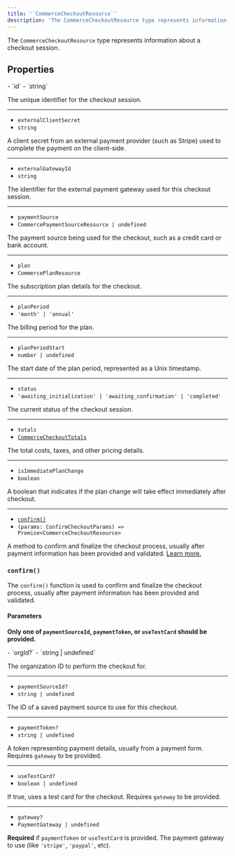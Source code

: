 ```yaml
---
title: '`CommerceCheckoutResource`'
description: 'The CommerceCheckoutResource type represents information about a checkout session.'
---
```


The `CommerceCheckoutResource` type represents information about a checkout session.

## Properties

<Properties>
  - `id`
  - `string`

  The unique identifier for the checkout session.

  ---

  - `externalClientSecret`
  - `string`

  A client secret from an external payment provider (such as Stripe) used to complete the payment on the client-side.

  ---

  - `externalGatewayId`
  - `string`

  The identifier for the external payment gateway used for this checkout session.

  ---

  - `paymentSource`
  - `CommercePaymentSourceResource | undefined`

  The payment source being used for the checkout, such as a credit card or bank account.

  ---

  - `plan`
  - `CommercePlanResource`

  The subscription plan details for the checkout.

  ---

  - `planPeriod`
  - `'month' | 'annual'`

  The billing period for the plan.

  ---

  - `planPeriodStart`
  - `number | undefined`

  The start date of the plan period, represented as a Unix timestamp.

  ---

  - `status`
  - `'awaiting_initialization' | 'awaiting_confirmation' | 'completed'`

  The current status of the checkout session.

  ---

  - `totals`
  - [`CommerceCheckoutTotals`](/docs/references/javascript/types/commerce-checkout-totals)

  The total costs, taxes, and other pricing details.

  ---

  - `isImmediatePlanChange`
  - `boolean`

  A boolean that indicates if the plan change will take effect immediately after checkout.

  ---

  - [`confirm()`](#confirm)
  - `(params: ConfirmCheckoutParams) => Promise<CommerceCheckoutResource>`

  A method to confirm and finalize the checkout process, usually after payment information has been provided and validated. [Learn more.](#confirm)
</Properties>

### `confirm()`

The `confirm()` function is used to confirm and finalize the checkout process, usually after payment information has been provided and validated.

#### Parameters

**Only one of `paymentSourceId`, `paymentToken`, or `useTestCard` should be provided.**

<Properties>
  - `orgId?`
  - `string | undefined`

  The organization ID to perform the checkout for.

  ---

  - `paymentSourceId?`
  - `string | undefined`

  The ID of a saved payment source to use for this checkout.

  ---

  - `paymentToken?`
  - `string | undefined`

  A token representing payment details, usually from a payment form. Requires `gateway` to be provided.

  ---

  - `useTestCard?`
  - `boolean | undefined`

  If true, uses a test card for the checkout. Requires `gateway` to be provided.

  ---

  - `gateway?`
  - `PaymentGateway | undefined`

  **Required** if `paymentToken` or `useTestCard` is provided. The payment gateway to use (like `'stripe'`, `'paypal'`, etc).
</Properties>
